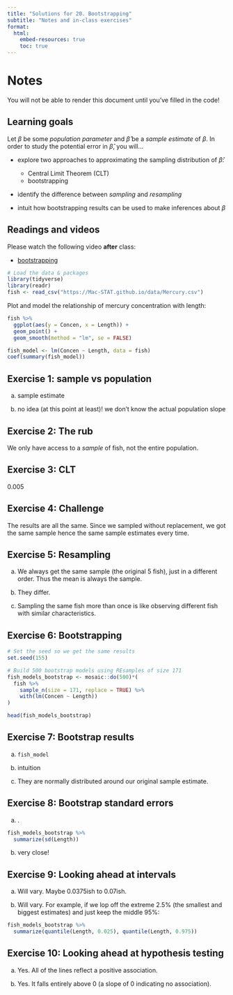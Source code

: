 ```yaml
---
title: "Solutions for 20. Bootstrapping"
subtitle: "Notes and in-class exercises"
format: 
  html:
    embed-resources: true
    toc: true
---
```



# Notes

You will not be able to render this document until you've filled in the code!



## Learning goals

Let $\beta$ be some *population parameter* and $\hat{\beta}$ be a *sample estimate* of $\beta$.
In order to study the potential error in $\hat{\beta}$, you will...

- explore two approaches to approximating the sampling distribution of $\hat{\beta}$:       
    - Central Limit Theorem (CLT)
    - bootstrapping

- identify the difference between *sampling* and *resampling*

- intuit how bootstrapping results can be used to make inferences about $\beta$








## Readings and videos

Please watch the following video **after** class:

- [bootstrapping](https://voicethread.com/myvoice/thread/15611638/97563140)














```r
# Load the data & packages
library(tidyverse)
library(readr)
fish <- read_csv("https://Mac-STAT.github.io/data/Mercury.csv")
```

Plot and model the relationship of mercury concentration with length:

```r
fish %>% 
  ggplot(aes(y = Concen, x = Length)) + 
  geom_point() + 
  geom_smooth(method = "lm", se = FALSE)

fish_model <- lm(Concen ~ Length, data = fish)
coef(summary(fish_model))
```


## Exercise 1: sample vs population

a. sample estimate

b. no idea (at this point at least)! we don't know the actual population slope





## Exercise 2: The rub

We only have access to a *sample* of fish, not the entire population.








## Exercise 3: CLT

0.005






## Exercise 4: Challenge


The results are all the same.
Since we sampled without replacement, we got the same sample hence the same sample estimates every time.





## Exercise 5: Resampling

a. We always get the same sample (the original 5 fish), just in a different order. Thus the mean is always the sample.

b. They differ.

c. Sampling the same fish more than once is like observing different fish with similar characteristics.










## Exercise 6: Bootstrapping


```r
# Set the seed so we get the same results
set.seed(155)

# Build 500 bootstrap models using REsamples of size 171
fish_models_bootstrap <- mosaic::do(500)*(
  fish %>% 
    sample_n(size = 171, replace = TRUE) %>% 
    with(lm(Concen ~ Length))
)

head(fish_models_bootstrap)
```






## Exercise 7: Bootstrap results


a. `fish_model`

b. intuition

c. They are normally distributed around our original sample estimate.








## Exercise 8: Bootstrap standard errors


a. .

```r
fish_models_bootstrap %>%
  summarize(sd(Length))
```


b. very close!


  
    
    
## Exercise 9: Looking ahead at intervals


a. Will vary. Maybe 0.0375ish to 0.07ish.



b. Will vary. For example, if we lop off the extreme 2.5% (the smallest and biggest estimates) and just keep the middle 95%:

```r
fish_models_bootstrap %>%
  summarize(quantile(Length, 0.025), quantile(Length, 0.975))
```







## Exercise 10: Looking ahead at hypothesis testing


a. Yes. All of the lines reflect a positive association.


b. Yes. It falls entirely above 0 (a slope of 0 indicating no association).



